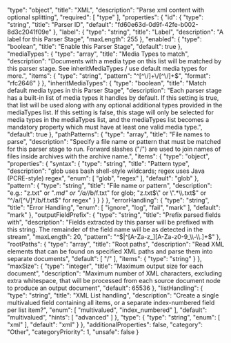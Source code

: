   "type": "object",
  "title": "XML",
  "description": "Parse xml content with optional splitting",
  "required": [
    "type"
  ],
  "properties": {
    "id": {
      "type": "string",
      "title": "Parser ID",
      "default": "fd60e63d-0d9f-42fe-b002-8d3c2041f09e"
    },
    "label": {
      "type": "string",
      "title": "Label",
      "description": "A label for this Parser Stage",
      "maxLength": 255
    },
    "enabled": {
      "type": "boolean",
      "title": "Enable this Parser Stage",
      "default": true
    },
    "mediaTypes": {
      "type": "array",
      "title": "Media Types to match",
      "description": "Documents with a media type on this list will be matched by this parser stage. See inheritMediaTypes / use default media types for more.",
      "items": {
        "type": "string",
        "pattern": "^[^\\/]+\\/[^\\/]+$",
        "format": "rfc2646"
      }
    },
    "inheritMediaTypes": {
      "type": "boolean",
      "title": "Match default media types in this Parser Stage",
      "description": "Each parser stage has a built-in list of media types it handles by default. If this setting is true, that list will be used along with any optional additional types provided in the mediaTypes list. If this setting is false, this stage will only be selected for media types in the mediaTypes list, and the mediaTypes list becomes a mandatory property which must have at least one valid media type.",
      "default": true
    },
    "pathPatterns": {
      "type": "array",
      "title": "File names to parse",
      "description": "Specify a file name or pattern that must be matched for this parser stage to run. Forward slashes (\"/\") are used to join names of files inside archives with the archive name.",
      "items": {
        "type": "object",
        "properties": {
          "syntax": {
            "type": "string",
            "title": "Pattern type",
            "description": "glob uses bash shell-style wildcards; regex uses Java (PCRE-style) regex",
            "enum": [
              "glob",
              "regex"
            ],
            "default": "glob"
          },
          "pattern": {
            "type": "string",
            "title": "File name or pattern",
            "description": "e.g.: \"z.txt\" or \"*.md\" or \"/a/*/b/f.txt\" for glob; \"z.txt$\" or \".*\\.txt$\" or \"^/a/[^\\/]*/b/f.txt$\" for regex"
          }
        }
      }
    },
    "errorHandling": {
      "type": "string",
      "title": "Error Handling",
      "enum": [
        "ignore",
        "log",
        "fail",
        "mark"
      ],
      "default": "mark"
    },
    "outputFieldPrefix": {
      "type": "string",
      "title": "Prefix parsed fields with",
      "description": "Fields extracted by this parser will be prefixed with this string. The remainder of the field name will be as detected in the stream",
      "maxLength": 20,
      "pattern": "^$|^[A-Za-z_][A-Za-z0-9_\\-\\.]+$"
    },
    "rootPaths": {
      "type": "array",
      "title": "Root paths",
      "description": "Read XML elements that can be found on specified XML paths and parse them into separate documents",
      "default": [
        "/"
      ],
      "items": {
        "type": "string"
      }
    },
    "maxSize": {
      "type": "integer",
      "title": "Maximum output size for each document",
      "description": "Maximum number of XML characters, excluding extra whitespace, that will be processed from each source document node to produce an output document",
      "default": 65536
    },
    "listHandling": {
      "type": "string",
      "title": "XML List handling",
      "description": "Create a single multivalued field containing all items, or a separate index-numbered field per list item?",
      "enum": [
        "multivalued",
        "index_numbered"
      ],
      "default": "multivalued",
      "hints": [
        "advanced"
      ]
    },
    "type": {
      "type": "string",
      "enum": [
        "xml"
      ],
      "default": "xml"
    }
  },
  "additionalProperties": false,
  "category": "Other",
  "categoryPriority": 1,
  "unsafe": false
}

